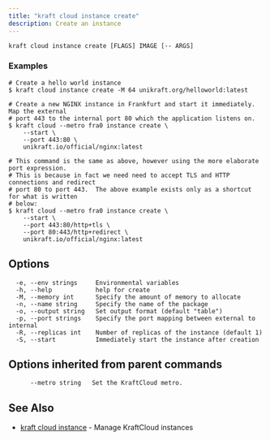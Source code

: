 ```yaml
---
title: "kraft cloud instance create"
description: Create an instance
---
```


```console
kraft cloud instance create [FLAGS] IMAGE [-- ARGS]
```

### Examples

```console
# Create a hello world instance
$ kraft cloud instance create -M 64 unikraft.org/helloworld:latest

# Create a new NGINX instance in Frankfurt and start it immediately.  Map the external
# port 443 to the internal port 80 which the application listens on.
$ kraft cloud --metro fra0 instance create \
	--start \
	--port 443:80 \
	unikraft.io/official/nginx:latest

# This command is the same as above, however using the more elaborate port expression.
# This is because in fact we need need to accept TLS and HTTP connections and redirect
# port 80 to port 443.  The above example exists only as a shortcut for what is written
# below:
$ kraft cloud --metro fra0 instance create \
	--start \
	--port 443:80/http+tls \
	--port 80:443/http+redirect \
	unikraft.io/official/nginx:latest
```

## Options

```text
  -e, --env strings     Environmental variables
  -h, --help            help for create
  -M, --memory int      Specify the amount of memory to allocate
  -n, --name string     Specify the name of the package
  -o, --output string   Set output format (default "table")
  -p, --port strings    Specify the port mapping between external to internal
  -R, --replicas int    Number of replicas of the instance (default 1)
  -S, --start           Immediately start the instance after creation
```

## Options inherited from parent commands

```text
      --metro string   Set the KraftCloud metro.
```

## See Also

* [kraft cloud instance](kraft_cloud_instance.md)	 - Manage KraftCloud instances
